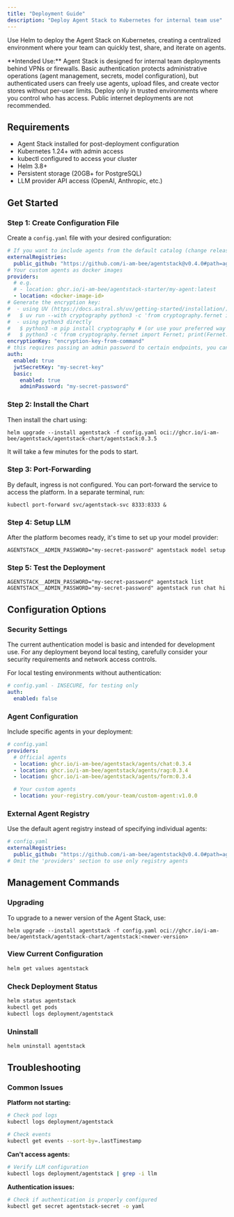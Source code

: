 ```yaml
---
title: "Deployment Guide"
description: "Deploy Agent Stack to Kubernetes for internal team use"
---
```


Use Helm to deploy the Agent Stack on Kubernetes, creating a centralized environment where your team can quickly test, share, and iterate on agents.

<Warning>
**Intended Use:** Agent Stack is designed for internal team deployments behind VPNs or firewalls. Basic authentication protects administrative operations (agent management, secrets, model configuration), but authenticated users can freely use agents, upload files, and create vector stores without per-user limits. Deploy only in trusted environments where you control who has access. Public internet deployments are not recommended.
</Warning>

## Requirements

- Agent Stack installed for post-deployment configuration
- Kubernetes 1.24+ with admin access
- kubectl configured to access your cluster
- Helm 3.8+
- Persistent storage (20GB+ for PostgreSQL)
- LLM provider API access (OpenAI, Anthropic, etc.)

## Get Started

### Step 1: Create Configuration File

Create a `config.yaml` file with your desired configuration:

```yaml
# If you want to include agents from the default catalog (change release/tag accordingly):
externalRegistries:
  public_github: "https://github.com/i-am-bee/agentstack@v0.4.0#path=agent-registry.yaml"
# Your custom agents as docker images
providers:
  # e.g.
  # - location: ghcr.io/i-am-bee/agentstack-starter/my-agent:latest
  - location: <docker-image-id>
# Generate the encryption key:
#  - using UV (https://docs.astral.sh/uv/getting-started/installation/)
#   $ uv run --with cryptography python3 -c 'from cryptography.fernet import Fernet; print(Fernet.generate_key().decode())'
#  - using python3 directly
#   $ python3 -m pip install cryptography # (or use your preferred way to install the cryptography package)
#   $ python3 -c 'from cryptography.fernet import Fernet; print(Fernet.generate_key().decode())'
encryptionKey: "encryption-key-from-command"
# this requires passing an admin password to certain endpoints, you can disable auth for insecure deployments
auth:
  enabled: true
  jwtSecretKey: "my-secret-key"
  basic:
    enabled: true
    adminPassword: "my-secret-password"
```

### Step 2: Install the Chart

Then install the chart using:

```shell
helm upgrade --install agentstack -f config.yaml oci://ghcr.io/i-am-bee/agentstack/agentstack-chart/agentstack:0.3.5
```

It will take a few minutes for the pods to start.

### Step 3: Port-Forwarding

By default, ingress is not configured. You can port-forward the service to access the platform. In a separate terminal, run:

```shell
kubectl port-forward svc/agentstack-svc 8333:8333 &
```

### Step 4: Setup LLM

After the platform becomes ready, it's time to set up your model provider:

```shell
AGENTSTACK__ADMIN_PASSWORD="my-secret-password" agentstack model setup
```

### Step 5: Test the Deployment

```shell
AGENTSTACK__ADMIN_PASSWORD="my-secret-password" agentstack list
AGENTSTACK__ADMIN_PASSWORD="my-secret-password" agentstack run chat hi
```

## Configuration Options

### Security Settings

<Warning>
  The current authentication model is basic and intended for development use.
  For any deployment beyond local testing, carefully consider your security
  requirements and network access controls.
</Warning>

For local testing environments without authentication:

```yaml
# config.yaml - INSECURE, for testing only
auth:
  enabled: false
```

### Agent Configuration

Include specific agents in your deployment:

```yaml
# config.yaml
providers:
  # Official agents
  - location: ghcr.io/i-am-bee/agentstack/agents/chat:0.3.4
  - location: ghcr.io/i-am-bee/agentstack/agents/rag:0.3.4
  - location: ghcr.io/i-am-bee/agentstack/agents/form:0.3.4

  # Your custom agents
  - location: your-registry.com/your-team/custom-agent:v1.0.0
```

### External Agent Registry

Use the default agent registry instead of specifying individual agents:

```yaml
# config.yaml
externalRegistries:
  public_github: "https://github.com/i-am-bee/agentstack@v0.4.0#path=agent-registry.yaml"
# Omit the 'providers' section to use only registry agents
```

## Management Commands

### Upgrading

To upgrade to a newer version of the Agent Stack, use:

```shell
helm upgrade --install agentstack -f config.yaml oci://ghcr.io/i-am-bee/agentstack/agentstack-chart/agentstack:<newer-version>
```

### View Current Configuration

```bash
helm get values agentstack
```

### Check Deployment Status

```bash
helm status agentstack
kubectl get pods
kubectl logs deployment/agentstack
```

### Uninstall

```bash
helm uninstall agentstack
```

## Troubleshooting

### Common Issues

**Platform not starting:**

```bash
# Check pod logs
kubectl logs deployment/agentstack

# Check events
kubectl get events --sort-by=.lastTimestamp
```

**Can't access agents:**

```bash
# Verify LLM configuration
kubectl logs deployment/agentstack | grep -i llm
```

**Authentication issues:**

```bash
# Check if authentication is properly configured
kubectl get secret agentstack-secret -o yaml
```
